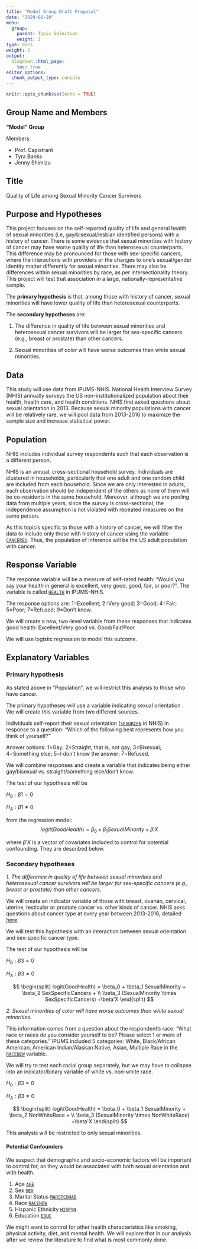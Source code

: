 ```yaml
---
title: "Model Group Draft Proposal"
date: "2020-02-28"
menu:
  group:
    parent: Topic Selection
    weight: 2
type: docs
weight: 2
output:
  blogdown::html_page:
    toc: true
editor_options: 
  chunk_output_type: console
---
```


```r
knitr::opts_chunk$set(echo = TRUE)
```

## Group Name and Members

<!---List your group's name and the first and last name of all group members here--->

**"Model" Group**

Members:

- Prof. Capistrant
- Tyra Banks
- Jenny Shimizu

## Title

<!---Come up with a working title for your project based on your topic and focus.--->

Quality of Life among Sexual Minority Cancer Survivors

## Purpose and Hypotheses

<!---Describe the general topic/phenomenon you want to study, as well some focused questions that you hope to answer and specific hypotheses that you intend to assess.* 

*You should have 1 primary hypothesis of a single assocation between a response-explanatory variable and 1-2 secondary hypotheses, like a secondary outcome and/or testing whether your main asssociation varies (i.e., interacts with) by some third variable--->

This project focuses on the self-reported quality of life and general health of sexual minorities (i.e, gay/bisexual/lesbian identified persons) with a history of cancer. There is some evidence that sexual minorities with history of cancer may have worse quality of life than heterosexual counterparts. This difference may be pronounced for those with sex-specific cancers, where the interactions with providers or the changes to one's sexual/gender identity matter differently for sexual minorities. There may also be differences within sexual minorities by race, as per intersectionality theory. This project will test that association in a large, nationally-representative sample.

The **primary hypothesis** is that, among those with history of cancer, sexual minorities will have lower quality of life than heterosexual counterparts.

The **secondary hypotheses** are:

1. The difference in quality of life between sexual minorities and heterosexual cancer survivors will be larger for sex-specific cancers (e.g., breast or prostate) than other cancers.

1. Sexual minorities of color will have worse outcomes than white sexual minorities.

## Data 

<!---Describe the data that you plan to use, with specifications of where it can be found (URL) and a short description. We will discuss data management techniques in the coming weeks, but for now you should simply list multiple sources if you have them.--->

This study will use data from IPUMS-NHIS. National Health Interview Survey (NHIS) annually surveys the US non-institutionalized population about their health, health care, and health conditions. NHIS first asked questions about sexual orientation in 2013. Because sexual minority populations with cancer will be relatively rare, we will pool data from 2013-2016 to maximize the sample size and increase statistical power.

## Population

<!---Specify what the observational units are (i.e. the rows of the data frame), describe the larger population/phenomenon to which you'll try to generalize, and (if appropriate) estimate roughly how many such individuals there are in the population.--->

NHIS includes individual survey respondents such that each observation is a different person. 

NHIS is an annual, cross-sectional household survey. Individuals are clustered in households, particularly that one adult and one random child are included from each household. Since we are only interested in adults, each observation should be independent of the others as none of them will be co-residents in the same household.  Moreover, although we are pooling data from multiple years, since the survey is cross-sectional, the independence assumption is not violated with repeated measures on the same person.

As this topicis specific to those with a history of cancer, we will filter the data to include only those with history of cancer using the variable [`CANCEREV`](https://nhis.ipums.org/nhis-action/variables/CANCEREV#codes_section). Thus, the population of inference will be the US adult population with cancer.

## Response Variable

<!---What is the response variable? What are its units? Estimate the range of possible values that it may take on.--->

The response variable will be a measure of self-rated health: "Would you say your health in general is excellent, very good, good, fair, or poor?". The variable is called [`HEALTH`](https://nhis.ipums.org/nhis-action/variables/HEALTH#codes_section) in IPUMS-NHIS.

The response options are: 1=Excellent; 2=Very good; 3=Good; 4=Fair; 5=Poor; 7=Refused; 9=Don't know.

We will create a new, two-level variable from these responses that indicates good health: Excellent/Very good vs. Good/Fair/Poor.

We will use logistic regression to model this outcome.

## Explanatory Variables

<!---You should have one, primary explanatory variable that is your main hypothesis. You may have other explanatory variables associated with secondary hypotheses (again, no more than 2).*

*Then you will also have explanatory variables that you want to control for -- factors that may be associated with your primary explanatory and your response variables that you want to include in your multiple regression model to adjust your main association for those competing explanations. Demographics (age, sex, race) and socioeconomic status are common ones for individual-level survey data.*

*Carefully define each variable and describe how each was measured (self-report/direct observation). For categorical variables, list the possible categories; for quantitative variables, specify the units of measurement. You may want to add more variables later on, but you should have at least the explanatory variables associated with your hypotheses and 5 additional variables you plan to control for already.--->

### Primary hypothesis
As stated above in "Population", we will restrict this analysis to those who have cancer.

The primary hypotheses will use a variable indicating sexual orientation . We will create this variable from two different sources. 

Individuals self-report their sexual orientation ([`SEXORIEN`](https://nhis.ipums.org/nhis-action/variables/SEXORIEN#codes_section) in NHIS) in response to a question: "Which of the following best represents how you think of yourself?"

Answer options: 1=Gay; 2=Straight, that is, not gay; 3=Bisexual; 4=Something else; 5=I don't know the answer; 7=Refused. 

We will combine responses and create a variable that indicates being either gay/bisexual vs. straight/something else/don't know. 

The test of our hypothesis will be 

$H_0: \beta1=0$

$H_A: \beta1\neq0$

from the regression model: 
$$logit(GoodHealth) = \beta_0 + \beta_1 SexualMinority  +\beta'X$$

where $\beta'X$ is a vector of covariates included to control for potential confounding. They are described below.

### Secondary hypotheses

*1. The difference in quality of life between sexual minorities and heterosexual cancer survivors will be larger for sex-specific cancers (e.g., breast or prostate) than other cancers.*

We will create an indicator variable of those with breast, ovarian, cervical, uterine, testicular or prostate cancer vs. other kinds of cancer. NHIS asks questions about cancer type at every year between 2013-2016, detailed [here](https://nhis.ipums.org/nhis-action/variables/group?id=conditions_cancer).

We will test this hypothesis with an interaction between sexual orientation and sex-specific cancer type.

The test of our hypothesis will be 

$H_0: \beta3=0$

$H_A: \beta3\neq0$


$$
\begin{split}
logit(GoodHealth) = \beta_0 + \beta_1 SexualMinority + \beta_2 SexSpecificCancers + \\
 \beta_3 (SexualMinority \times SexSpecificCancers) +\beta'X
\end{split}
$$

<!-- If you're going to use a dichotomous outcome, don't worry about specifying the regression equation since we haven't covered it yet, but think about what it would be. If you're planning to use a linear model, you should be able to write out the regression equation for the test of each hypothesis -->

*2. Sexual minorities of color will have worse outcomes than white sexual minorities.*

This information comes from a question about the respondent's race: "What race or races do you consider yourself to be? Please select 1 or more of these categories." IPUMS included 5 categories: White, Black/African American, American Indian/Alaskan Native, Asian, Multiple Race in the  [`RACENEW`](https://nhis.ipums.org/nhis-action/variables/RACENEW#codes_section) variable.

We will try to test each racial group separately, but we may have to collapse into an indicator/binary variable of white vs. non-white race.

$H_0: \beta3=0$

$H_A: \beta3\neq0$

$$
\begin{split}
logit(GoodHealth) = \beta_0 + \beta_1 SexualMinority + \beta_2 NonWhiteRace + \\
\beta_3 (SexualMinority \times NonWhiteRace) +\beta'X
\end{split}
$$

This analysis will be restricted to only sexual minorities.

#### Potential Confounders

We suspect that demographic and socio-economic factors will be important to control for, as they would be associated with both sexual orientation and with health.

1. Age [`AGE`](https://nhis.ipums.org/nhis-action/variables/group?id=demographic_core)
1. Sex [`SEX`](https://nhis.ipums.org/nhis-action/variables/group?id=demographic_core)
1. Marital Status [`MARSTCOHAB`](https://nhis.ipums.org/nhis-action/variables/group?id=demographic_core)
1. Race [`RACENEW`](https://nhis.ipums.org/nhis-action/variables/group?id=demographic_ethnicity)
1. Hispanic Ethnicity [`HISPYN`](https://nhis.ipums.org/nhis-action/variables/group?id=demographic_ethnicity)
1. Education [`EDUC`](https://nhis.ipums.org/nhis-action/variables/group?id=economic_education)

We might want to control for other health characteristics like smoking, physical activity, diet, and mental health. We will explore that in our analysis after we review the literature to find what is most commonly done.